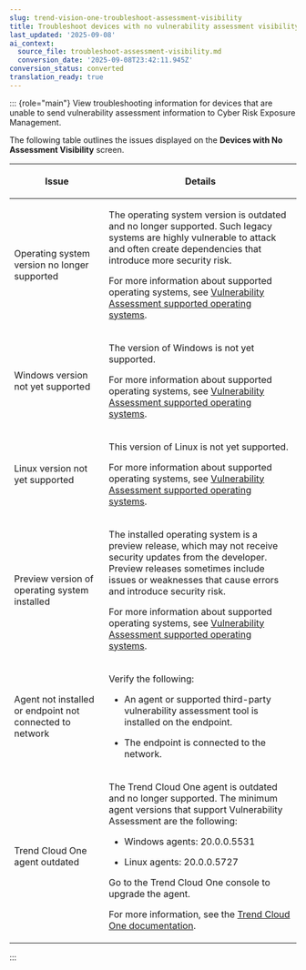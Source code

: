 ```yaml
---
slug: trend-vision-one-troubleshoot-assessment-visibility
title: Troubleshoot devices with no vulnerability assessment visibility
last_updated: '2025-09-08'
ai_context:
  source_file: troubleshoot-assessment-visibility.md
  conversion_date: '2025-09-08T23:42:11.945Z'
conversion_status: converted
translation_ready: true
---
```


::: {role="main"}
View troubleshooting information for devices that are unable to send vulnerability assessment information to Cyber Risk Exposure Management.

The following table outlines the issues displayed on the **Devices with No Assessment Visibility** screen.

<table>
<colgroup>
<col style="width: 33%" />
<col style="width: 67%" />
</colgroup>
<thead>
<tr>
<th><p>Issue</p></th>
<th><p>Details</p></th>
</tr>
</thead>
<tbody>
<tr>
<td><p>Operating system version no longer supported</p></td>
<td><p>The operating system version is outdated and no longer supported. Such legacy systems are highly vulnerable to attack and often create dependencies that introduce more security risk.</p>
<p>For more information about supported operating systems, see <a href="trend-vision-one-vulnerability-assessment-os">Vulnerability Assessment supported operating systems</a>.</p></td>
</tr>
<tr>
<td><p>Windows version not yet supported</p></td>
<td><p>The version of Windows is not yet supported.</p>
<p>For more information about supported operating systems, see <a href="trend-vision-one-vulnerability-assessment-os">Vulnerability Assessment supported operating systems</a>.</p></td>
</tr>
<tr>
<td><p>Linux version not yet supported</p></td>
<td><p>This version of Linux is not yet supported.</p>
<p>For more information about supported operating systems, see <a href="trend-vision-one-vulnerability-assessment-os">Vulnerability Assessment supported operating systems</a>.</p></td>
</tr>
<tr>
<td><p>Preview version of operating system installed</p></td>
<td><p>The installed operating system is a preview release, which may not receive security updates from the developer. Preview releases sometimes include issues or weaknesses that cause errors and introduce security risk.</p>
<p>For more information about supported operating systems, see <a href="trend-vision-one-vulnerability-assessment-os">Vulnerability Assessment supported operating systems</a>.</p></td>
</tr>
<tr>
<td><p>Agent not installed or endpoint not connected to network</p></td>
<td><p>Verify the following:</p>
<ul>
<li><p>An agent or supported third-party vulnerability assessment tool is installed on the endpoint.</p></li>
<li><p>The endpoint is connected to the network.</p></li>
</ul></td>
</tr>
<tr>
<td><p>Trend Cloud One agent outdated</p></td>
<td><p>The Trend Cloud One agent is outdated and no longer supported. The minimum agent versions that support Vulnerability Assessment are the following:</p>
<ul>
<li><p>Windows agents: 20.0.0.5531</p></li>
<li><p>Linux agents: 20.0.0.5727</p></li>
</ul>
<p>Go to the Trend Cloud One console to upgrade the agent.</p>
<p>For more information, see the <a href="https://docs.trendmicro.com/en-us/documentation/article/trend-micro-cloud-one-workload-security-agent-upgrade">Trend Cloud One documentation</a>.</p></td>
</tr>
</tbody>
</table>
:::
